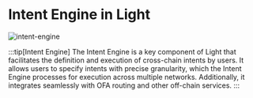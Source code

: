 # Intent Engine in Light

![intent-engine](https://assets.light.so/paper/intent-engine.png)

:::tip[Intent Engine]
The Intent Engine is a key component of Light that facilitates the definition and execution of cross-chain intents by users.
It allows users to specify intents with precise granularity, which the Intent Engine processes for execution across multiple networks.
Additionally, it integrates seamlessly with OFA routing and other off-chain services.
:::
